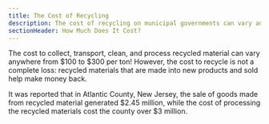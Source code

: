 ```yaml
---
title: The Cost of Recycling
description: The cost of recycling on municipal governments can vary anywhere from $100 to $300 per ton
sectionHeader: How Much Does It Cost?
---
```


The cost to collect, transport, clean, and process recycled material can vary anywhere from $100 to $300 per ton!
However, the cost to recycle is not a complete loss: recycled materials that are made into new products and sold help make money back.

It was reported that in Atlantic County, New Jersey, the sale of goods made from recycled material generated $2.45 million, while the cost of processing the recycled materials cost the county over $3 million.
